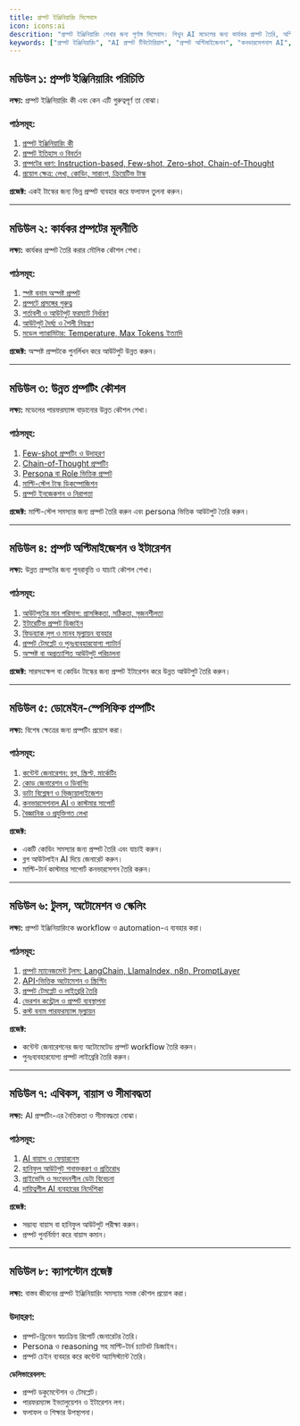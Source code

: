 ```yaml
---
title: প্রম্পট ইঞ্জিনিয়ারিং সিলেবাস
icon: icons:ai
descrition: "প্রম্পট ইঞ্জিনিয়ারিং শেখার জন্য পূর্ণাঙ্গ সিলেবাস। শিখুন AI মডেলের জন্য কার্যকর প্রম্পট তৈরি, অপ্টিমাইজেশন, ডোমেইন-ভিত্তিক প্রয়োগ, অটোমেশন, এবং নৈতিকতা। শুরু থেকে উন্নত স্তর পর্যন্ত ক্যাপস্টোন প্রজেক্টসহ।"
keywords: ["প্রম্পট ইঞ্জিনিয়ারিং", "AI প্রম্পট টিউটোরিয়াল", "প্রম্পট অপ্টিমাইজেশন", "কনভারসেশনাল AI", "Few-shot prompting", "Chain-of-thought prompting", "প্রম্পট টেমপ্লেট", "AI কন্টেন্ট জেনারেশন", "প্রম্পট ইঞ্জিনিয়ারিং সিলেবাস", "প্রম্পট প্রশিক্ষণ"]
---
```


## মডিউল ১: প্রম্পট ইঞ্জিনিয়ারিং পরিচিতি

**লক্ষ্য:** প্রম্পট ইঞ্জিনিয়ারিং কী এবং কেন এটি গুরুত্বপূর্ণ তা বোঝা।

### পাঠসমূহ:

1. [প্রম্পট ইঞ্জিনিয়ারিং কী](/prompt-engineering/what-is)
2. [প্রম্পট ইতিহাস ও বিবর্তন](/prompt-engineering/history)
3. [প্রম্পটের ধরণ: Instruction-based, Few-shot, Zero-shot, Chain-of-Thought](/prompt-engineering/types)
4. [প্রয়োগ ক্ষেত্র: লেখা, কোডিং, সারাংশ, ক্রিয়েটিভ টাস্ক](/prompt-engineering/applications)

**প্রজেক্ট:** একই টাস্কের জন্য ভিন্ন প্রম্পট ব্যবহার করে ফলাফল তুলনা করুন।

---

## মডিউল ২: কার্যকর প্রম্পটের মূলনীতি

**লক্ষ্য:** কার্যকর প্রম্পট তৈরি করার মৌলিক কৌশল শেখা।

### পাঠসমূহ:

1. [স্পষ্ট বনাম অস্পষ্ট প্রম্পট](/prompt-engineering/clear-vs-ambiguous)
2. [প্রম্পটে প্রসঙ্গের গুরুত্ব](/prompt-engineering/context)
3. [শর্তাবলী ও আউটপুট ফরম্যাট নির্ধারণ](/prompt-engineering/constraints-format)
4. [আউটপুট দৈর্ঘ্য ও শৈলী নিয়ন্ত্রণ](/prompt-engineering/style-length)
5. [মডেল প্যারামিটার: Temperature, Max Tokens ইত্যাদি](/prompt-engineering/model-parameters)

**প্রজেক্ট:** অস্পষ্ট প্রম্পটকে পুনর্লিখন করে আউটপুট উন্নত করুন।

---

## মডিউল ৩: উন্নত প্রম্পটিং কৌশল

**লক্ষ্য:** মডেলের পারফরম্যান্স বাড়ানোর উন্নত কৌশল শেখা।

### পাঠসমূহ:

1. [Few-shot প্রম্পটিং ও উদাহরণ](/prompt-engineering/few-shot)
2. [Chain-of-Thought প্রম্পটিং](/prompt-engineering/chain-of-thought)
3. [Persona বা Role ভিত্তিক প্রম্পট](/prompt-engineering/persona-role)
4. [মাল্টি-স্টেপ টাস্ক ডিকম্পোজিশন](/prompt-engineering/multi-step)
5. [প্রম্পট ইনজেকশন ও নিরাপত্তা](/prompt-engineering/prompt-injection)

**প্রজেক্ট:** মাল্টি-স্টেপ সমস্যার জন্য প্রম্পট তৈরি করুন এবং persona ভিত্তিক আউটপুট তৈরি করুন।

---

## মডিউল ৪: প্রম্পট অপ্টিমাইজেশন ও ইটারেশন

**লক্ষ্য:** উন্নত প্রম্পটের জন্য পুনরাবৃত্তি ও যাচাই কৌশল শেখা।

### পাঠসমূহ:

1. [আউটপুটের মান পরিমাপ: প্রাসঙ্গিকতা, সঠিকতা, সৃজনশীলতা](/prompt-engineering/quality)
2. [ইটারেটিভ প্রম্পট ডিজাইন](/prompt-engineering/iterative)
3. [ফিডব্যাক লুপ ও মানব মূল্যায়ন ব্যবহার](/prompt-engineering/feedback)
4. [প্রম্পট টেমপ্লেট ও পুনঃব্যবহারযোগ্য প্যাটার্ন](/prompt-engineering/templates)
5. [অস্পষ্ট বা অপ্রত্যাশিত আউটপুট পরিচালনা](/prompt-engineering/handling-unexpected)

**প্রজেক্ট:** সারসংক্ষেপ বা কোডিং টাস্কের জন্য প্রম্পট ইটারেশন করে উন্নত আউটপুট তৈরি করুন।

---

## মডিউল ৫: ডোমেইন-স্পেসিফিক প্রম্পটিং

**লক্ষ্য:** বিশেষ ক্ষেত্রের জন্য প্রম্পটিং প্রয়োগ করা।

### পাঠসমূহ:

1. [কন্টেন্ট জেনারেশন: ব্লগ, স্ক্রিপ্ট, মার্কেটিং](/prompt-engineering/content)
2. [কোড জেনারেশন ও ডিবাগিং](/prompt-engineering/code)
3. [ডাটা বিশ্লেষণ ও ভিজ্যুয়ালাইজেশন](/prompt-engineering/data)
4. [কনভারসেশনাল AI ও কাস্টমার সাপোর্ট](/prompt-engineering/conversational)
5. [বৈজ্ঞানিক ও প্রযুক্তিগত লেখা](/prompt-engineering/scientific)

**প্রজেক্ট:**

* একটি কোডিং সমস্যার জন্য প্রম্পট তৈরি এবং যাচাই করুন।
* ব্লগ আউটলাইন AI দিয়ে জেনারেট করুন।
* মাল্টি-টার্ন কাস্টমার সাপোর্ট কনভারসেশন তৈরি করুন।

---

## মডিউল ৬: টুলস, অটোমেশন ও স্কেলিং

**লক্ষ্য:** প্রম্পট ইঞ্জিনিয়ারিংকে workflow ও automation-এ ব্যবহার করা।

### পাঠসমূহ:

1. [প্রম্পট ম্যানেজমেন্ট টুলস: LangChain, LlamaIndex, n8n, PromptLayer](/prompt-engineering/tools)
2. [API-ভিত্তিক অটোমেশন ও স্ক্রিপ্টিং](/prompt-engineering/api)
3. [প্রম্পট টেমপ্লেট ও লাইব্রেরি তৈরি](/prompt-engineering/templates-library)
4. [ভেরশন কন্ট্রোল ও প্রম্পট ব্যবস্থাপনা](/prompt-engineering/version-control)
5. [কস্ট বনাম পারফরম্যান্স মূল্যায়ন](/prompt-engineering/cost-performance)

**প্রজেক্ট:**

* কন্টেন্ট জেনারেশনের জন্য অটোমেটেড প্রম্পট workflow তৈরি করুন।
* পুনঃব্যবহারযোগ্য প্রম্পট লাইব্রেরি তৈরি করুন।

---

## মডিউল ৭: এথিকস, বায়াস ও সীমাবদ্ধতা

**লক্ষ্য:** AI প্রম্পটিং-এর নৈতিকতা ও সীমাবদ্ধতা বোঝা।

### পাঠসমূহ:

1. [AI বায়াস ও ফেয়ারনেস](/prompt-engineering/bias)
2. [হানিফুল আউটপুট শনাক্তকরণ ও প্রতিরোধ](/prompt-engineering/safety)
3. [প্রাইভেসি ও সংবেদনশীল ডেটা বিবেচনা](/prompt-engineering/privacy)
4. [দায়িত্বশীল AI ব্যবহারের নির্দেশিকা](/prompt-engineering/responsible-ai)

**প্রজেক্ট:**

* সম্ভাব্য বায়াস বা হানিফুল আউটপুট পরীক্ষা করুন।
* প্রম্পট পুনর্নির্মাণ করে বায়াস কমান।

---

## মডিউল ৮: ক্যাপস্টোন প্রজেক্ট

**লক্ষ্য:** বাস্তব জীবনের প্রম্পট ইঞ্জিনিয়ারিং সমস্যায় সমস্ত কৌশল প্রয়োগ করা।

### উদাহরণ:

* প্রম্পট-ড্রিভেন স্বয়ংক্রিয় রিপোর্ট জেনারেটর তৈরি।
* Persona ও reasoning সহ মাল্টি-টার্ন চ্যাটবট ডিজাইন।
* প্রম্পট চেইন ব্যবহার করে কন্টেন্ট অ্যাসিস্ট্যান্ট তৈরি।

**ডেলিভারেবলস:**

* প্রম্পট ডকুমেন্টেশন ও টেমপ্লেট।
* পারফরম্যান্স ইভ্যালুয়েশন ও ইটারেশন লগ।
* ফলাফল ও শিক্ষার উপস্থাপনা।
